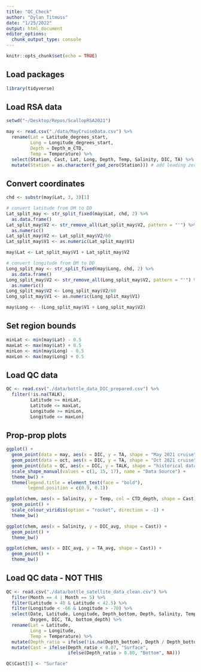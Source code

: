 ```yaml
---
title: "QC_Check"
author: "Dylan Titmuss"
date: "1/25/2022"
output: html_document
editor_options: 
  chunk_output_type: console
---
```


```r
knitr::opts_chunk$set(echo = TRUE)
```

## Load packages
```r
library(tidyverse)
```

## Load RSA data
```r
setwd("~/Desktop/Repos/ScallopRSA2021")

may <- read.csv("./data/MayCruiseData.csv") %>%
  rename(Lat = Latitude_degrees_start,
         Long = Longitude_degrees_start,
         Depth = Depth_m_CTD,
         Temp = Temperature) %>%
  select(Station, Cast, Lat, Long, Depth, Temp, Salinity, DIC, TA) %>%
  mutate(Station = as.character(f_pad_zero(Station))) # add leading zeros to station numbers
```

## Convert coordinates
```r
chd <- substr(may$Lat, 3, 3)[1]

# convert latitude from DM to DD
Lat_split_may <- str_split_fixed(may$Lat, chd, 2) %>%
  as.data.frame()
Lat_split_may$V2 <- str_remove_all(Lat_split_may$V2, pattern = "'") %>%
  as.numeric()
Lat_split_may$V2 <- Lat_split_may$V2/60
Lat_split_may$V1 <- as.numeric(Lat_split_may$V1)

may$Lat <- Lat_split_may$V1 + Lat_split_may$V2

# convert longitude from DM to DD
Long_split_may <- str_split_fixed(may$Long, chd, 2) %>%
  as.data.frame()
Long_split_may$V2 <- str_remove_all(Long_split_may$V2, pattern = "'") %>%
  as.numeric()
Long_split_may$V2 <- Long_split_may$V2/60
Long_split_may$V1 <- as.numeric(Long_split_may$V1)

may$Long <- -(Long_split_may$V1 + Long_split_may$V2)
```

## Set region bounds
```r
minLat <- min(may$Lat) - 0.5
maxLat <- max(may$Lat) + 0.5
minLon <- min(may$Long) - 0.5
maxLon <- max(may$Long) + 0.5
```

## Load QC data
```r
QC <- read.csv("./data/bottle_data_DIC_prepared.csv") %>%
  filter(!is.na(TALK),
         Latitude >= minLat,
         Latitude <= maxLat,
         Longitude >= minLon,
         Longitude <= maxLon)
```

## Prop-prop plots
```r
ggplot() +
  geom_point(data = may, aes(x = DIC, y = TA, shape = "May 2021 cruise")) +
  geom_point(data = oct, aes(x = DIC, y = TA, shape = "Oct 2021 cruise")) +
  geom_point(data = QC, aes(x = DIC, y = TALK, shape = "historical data")) +
  scale_shape_manual(values = c(1, 15, 17), name = "Data Source") +
  theme_bw() +
  theme(legend.title = element_text(face = "bold"),
        legend.position = c(0.9, 0.1))

ggplot(chem, aes(x = Salinity, y = Temp, col = CTD_depth, shape = Cast)) +
  geom_point() +
  scale_colour_viridis(option = "rocket", direction = -1) +
  theme_bw()

ggplot(chem, aes(x = Salinity, y = DIC_avg, shape = Cast)) +
  geom_point() +
  theme_bw()

ggplot(chem, aes(x = DIC_avg, y = TA_avg, shape = Cast)) +
  geom_point() +
  theme_bw()
```






## Load QC data - NOT THIS
```r
QC <- read.csv("./data/bottle_satellite_data_clean.csv") %>%
  filter(Month == 4 | Month == 5) %>%
  filter(Latitude > 40 & Latitude < 42.5) %>%
  filter(Longitude < -66 & Longitude > -70) %>%
  select(Date, Latitude, Longitude, Depth_bottom, Depth, Salinity, Temperature,
         Oxygen, DIC, TA, bottom_depth) %>%
  rename(Lat = Latitude,
         Long = Longitude,
         Temp = Temperature) %>%
  mutate(Depth_ratio = ifelse(!is.na(Depth_bottom), Depth / Depth_bottom, Depth / bottom_depth)) %>%
  mutate(Cast = ifelse(Depth_ratio < 0.07, "Surface",
                       ifelse(Depth_ratio > 0.80, "Bottom", NA)))

QC$Cast[5] <- "Surface"
```
